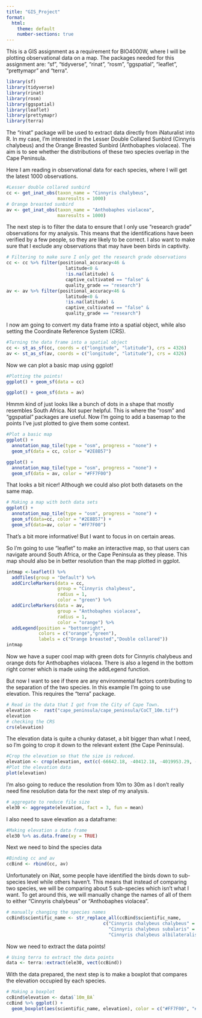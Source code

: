 ```yaml
---
title: "GIS_Project"
format:
  html:
    theme: default
    number-sections: true
---
```

This is a GIS assignment as a requirement for BIO4000W, where I will be plotting observational data on a map. The packages needed for this assignment are: "sf", "tidyverse", "rinat", "rosm", "ggspatial", "leaflet", "prettymapr" and "terra".
```r
library(sf)
library(tidyverse)
library(rinat)
library(rosm)
library(ggspatial)
library(leaflet)
library(prettymapr)
library(terra)
```

The "rinat" package will be used to extract data directly from iNaturalist into R. In my case, I'm interested in the Lesser Double Collared Sunbird (Cinnyris chalybeus) and the Orange Breasted Sunbird (Anthobaphes violacea). The aim is to see whether the distributions of these two species overlap in the Cape Peninsula.

Here I am reading in observational data for each species, where I will get the latest 1000 observations.

```r
#Lesser double collared sunbird
cc <- get_inat_obs(taxon_name = "Cinnyris chalybeus",
                   maxresults = 1000)
# Orange breasted sunbird
av <- get_inat_obs(taxon_name = "Anthobaphes violacea",
                   maxresults = 1000)
```

The next step is to filter the data to ensure that I only use "research grade" observations for my analysis. This means that the identifications have been verified by a few people, so they are likely to be correct. I also want to make sure that I exclude any observations that may have been birds in captivity.

```r
# Filtering to make sure I only get the research grade observations
cc <- cc %>% filter(positional_accuracy<46 &
                      latitude<0 &
                      !is.na(latitude) &
                      captive_cultivated == "false" &
                      quality_grade == "research")
av <- av %>% filter(positional_accuracy<46 &
                      latitude<0 &
                      !is.na(latitude) &
                      captive_cultivated == "false" &
                      quality_grade == "research")
```

I now am going to convert my data frame into a spatial object, while also setting the Coordinate Reference System (CRS).

```r
#Turning the data frame into a spatial object
cc <- st_as_sf(cc, coords = c("longitude", "latitude"), crs = 4326)
av <- st_as_sf(av, coords = c("longitude", "latitude"), crs = 4326)
```

Now we can plot a basic map using ggplot!

```r
#Plotting the points!
ggplot() + geom_sf(data = cc)

ggplot() + geom_sf(data = av)
```

Hmmm kind of just looks like a bunch of dots in a shape that mostly resembles South Africa. Not super helpful. This is where the "rosm" and "ggspatial" packages are useful. Now I'm going to add a basemap to the points I've just plotted to give them some context.

```r
#Plot a basic map
ggplot() +
  annotation_map_tile(type = "osm", progress = "none") +
  geom_sf(data = cc, color = "#2E8B57") 

ggplot() +
  annotation_map_tile(type = "osm", progress = "none") +
  geom_sf(data = av, color = "#FF7F00")
```

That looks a bit nicer!
Although we could also plot both datasets on the same map.

```r
# Making a map with both data sets
ggplot() +
  annotation_map_tile(type = "osm", progress = "none") +
  geom_sf(data=cc, color = "#2E8B57") +
  geom_sf(data=av, color = "#FF7F00")
```

That's a bit more informative! But I want to focus in on certain areas.

So I'm going to use "leaflet" to make an interactive map, so that users can navigate around South Africa, or the Cape Peninsula as they please. This map should also be in better resolution than the map plotted in ggplot.

```r
intmap <-leaflet() %>%
  addTiles(group = "Default") %>%
  addCircleMarkers(data = cc,
                   group = "Cinnyris chalybeus",
                   radius = 1,
                   color = "green") %>%
  addCircleMarkers(data = av,
                   group = "Anthobaphes violacea",
                   radius = 1,
                   color = "orange") %>%
  addLegend(position = "bottomright",
            colors = c("orange","green"),
            labels = c("Orange breasted","Double collared"))
intmap
```

Now we have a super cool map with green dots for Cinnyris chalybeus and orange dots for Anthobaphes violacea. There is also a legend in the bottom right corner which is made using the addLegend function.

But now I want to see if there are any environmental factors contributing to the separation of the two species. In this example I'm going to use elevation. This requires the "terra" package.

```r
# Read in the data that I got from the City of Cape Town.
elevation <-  rast("cape_peninsula/cape_peninsula/CoCT_10m.tif")
elevation
# checking the CRS
crs(elevation)
```

The elevation data is quite a chunky dataset, a bit bigger than what I need, so I'm going to crop it down to the relevant extent (the Cape Peninsula).

```r
#Crop the elevation so that the size is reduced.
elevation <- crop(elevation, ext(c(-66642.18, -40412.18, -4019953.29, -3750723.29)))
#Plot the elevation data
plot(elevation)
```

I'm also going to reduce the resolution from 10m to 30m as I don't really need fine resolution data for the next step of my analysis.

```r
# aggregate to reduce file size
ele30 <- aggregate(elevation, fact = 3, fun = mean)
```

I also need to save elevation as a dataframe:

```r
#Making elevation a data frame
ele30 %>% as.data.frame(xy = TRUE)
```

Next we need to bind the species data

```r
#Binding cc and av
ccBind <- rbind(cc, av)
```

Unfortunately on iNat, some people have identified the birds down to sub-species level while others haven't. This means that instead of comparing two species, we will be comparing about 5 sub-species which isn't what I want. To get around this, we will manually change the names of all of them to either "Cinnyris chalybeus" or "Anthobaphes violacea".

```r
# manually changing the species names
ccBind$scientific_name <- str_replace_all(ccBind$scientific_name,
                                    c("Cinnyris chalybeus chalybeus" = "Cinnyris chalybeus",
                                      "Cinnyris chalybeus subalaris" = "Cinnyris chalybeus",
                                      "Cinnyris chalybeus albilateralis" = "Cinnyris chalybeus"))
```

Now we need to extract the data points!

```r
# Using terra to extract the data points
data <- terra::extract(ele30, vect(ccBind))
```

With the data prepared, the next step is to make a boxplot that compares the elevation occupied by each species.

```r
# Making a boxplot
ccBind$elevation <- data$`10m_BA`
ccBind %>% ggplot() +
  geom_boxplot(aes(scientific_name, elevation), color = c("#FF7F00", "#2E8B57"))
```